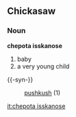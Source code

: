 ==Chickasaw==
===Noun===
'''chepota isskanose'''
#baby
#a very young child

{{-syn-}}
:[[pushkush]] (1)

[[it:chepota isskanose]]